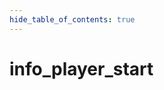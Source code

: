 ```yaml
---
hide_table_of_contents: true
---
```


<!---
!!!!!!
THIS PAGE IS AUTOGENERATED FROM GAME FGD DEFINITIONS!
DO NOT EDIT MANUALLY!
!!!!!!

In order to make edits, you can make an annotation file in /fgd_dump_overrides
-->


# info_player_start



<Tabs queryString="game">
    
<TabItem value="cs2" label="Counter-Strike 2">
    <CS2Page />
</TabItem>

<TabItem value="steamvr" label="SteamVR Home">
    <STEAMVRPage />
</TabItem>

<TabItem value="dota2" label="Dota 2">
    <DOTA2Page />
</TabItem>

<TabItem value="hla" label="Half-Life: Alyx">
    <HLAPage />
</TabItem>

</Tabs>
